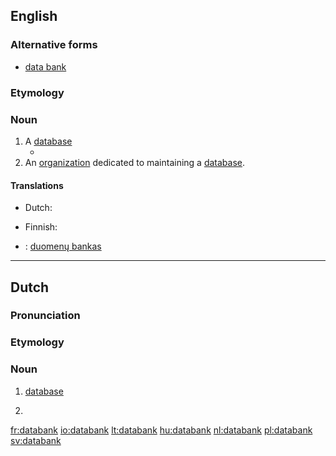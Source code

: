 ==English==

===Alternative forms===
* [[data bank]]

===Etymology===
{{compound|data|bank}}

===Noun===
{{en-noun}}

# A [[database]] {{gloss|collection of organized information in a regular structure}}
#* {{quote-book|title=Forensic dentistry|page=58|author=Paul G. Stimson, Curtis A. Mertz|year=1997|isbn=9780849381034|url=http://books.google.com/books?id=fQeMCINVeSEC|passage=The FBI, in cooperation with states' crime laboratories, has established its own '''databank''' called Combined DNA Index System (CODIS).}}
# An [[organization]] dedicated to maintaining a [[database]].

====Translations====
{{trans-see|database}}

{{trans-top|organisation maintaining a database}}
* Dutch: {{t+|nl|databank}}
{{trans-mid}}
* Finnish: {{t|fi|tietopankki}}
{{trans-bottom}}

{{checktrans-top}}
* {{ttbc|lv}}: [[duomenų bankas]]
{{trans-bottom}}

----

==Dutch==
{{wikipedia|lang=nl}}

===Pronunciation===
{{IPA|/'da:tabɑŋk/}}

===Etymology===
{{compound|data|bank|gloss2=bank, supply|lang=nl}}

===Noun===
{{nl-noun|f|-en|databankje}}

# [[database]] {{gloss|collection of computer-organised information}}
# {{l/en|databank}} {{gloss|organization}}

[[fr:databank]]
[[io:databank]]
[[lt:databank]]
[[hu:databank]]
[[nl:databank]]
[[pl:databank]]
[[sv:databank]]